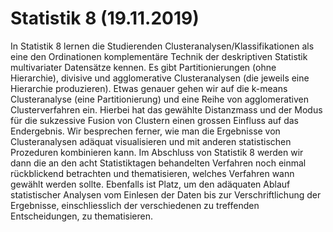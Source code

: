 # Statistik 8 (19.11.2019)

In Statistik 8 lernen die Studierenden Clusteranalysen/Klassifikationen als eine den Ordinationen komplementäre Technik der deskriptiven Statistik multivariater Datensätze kennen. Es gibt Partitionierungen (ohne Hierarchie), divisive und agglomerative Clusteranalysen (die jeweils eine Hierarchie produzieren). Etwas genauer gehen wir auf die k-means Clusteranalyse (eine Partitionierung) und eine Reihe von agglomerativen Clusterverfahren ein. Hierbei hat das gewählte Distanzmass und der Modus für die sukzessive Fusion von Clustern einen grossen Einfluss auf das Endergebnis. Wir besprechen ferner, wie man die Ergebnisse von Clusteranalysen adäquat visualisieren und mit anderen statistischen Prozeduren kombinieren kann.
Im Abschluss von Statistik 8 werden wir dann die an den acht Statistiktagen behandelten Verfahren noch einmal rückblickend betrachten und thematisieren, welches Verfahren wann gewählt werden sollte. Ebenfalls ist Platz, um den adäquaten Ablauf statistischer Analysen vom Einlesen der Daten bis zur Verschriftlichung der Ergebnisse, einschliesslich der verschiedenen zu treffenden Entscheidungen, zu thematisieren.
